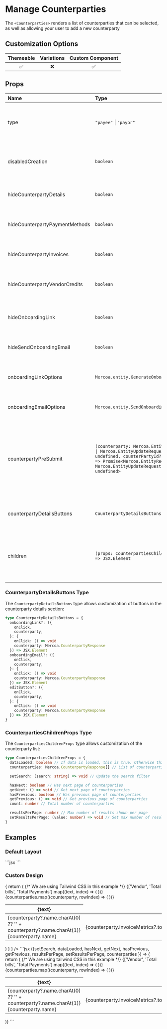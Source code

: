 
# Manage Counterparties

The `<Counterparties>` renders a list of counterparties that can be selected, as well as allowing your user to add a new counterparty

## Customization Options

| Themeable | Variations | Custom Component |
| :-------: | :--------: | :--------------: |
|    ✅     |     ❌     |        ✅        |

## Props

| Name                           | Type                                                                                                                                                                                   | Required | Description                                                                                                                      |
| :----------------------------- | :------------------------------------------------------------------------------------------------------------------------------------------------------------------------------------- | :------- | :------------------------------------------------------------------------------------------------------------------------------- |
| type                           | `"payee"` \| `"payor"`                                                                                                                                                                 | ✅       | Use `Payee` to view as a payee (AP), and `Payor` to view as a payor (AR)                                                         |
| disabledCreation               | `boolean`                                                                                                                                                                              |          | Disable the ability to create a counterparty from the search                                                                     |
| hideCounterpartyDetails        | `boolean`                                                                                                                                                                              |          | Hide the counterparty details section                                                                                            |
| hideCounterpartyPaymentMethods | `boolean`                                                                                                                                                                              |          | Hide the counterparty payment methods section                                                                                    |
| hideCounterpartyInvoices       | `boolean`                                                                                                                                                                              |          | Hide the counterparty invoices section                                                                                           |
| hideCounterpartyVendorCredits  | `boolean`                                                                                                                                                                              |          | Hide the counterparty vendor credits section                                                                                     |
| hideOnboardingLink             | `boolean`                                                                                                                                                                              |          | Hide the onboarding link generation option                                                                                       |
| hideSendOnboardingEmail        | `boolean`                                                                                                                                                                              |          | Hide the send onboarding email option                                                                                            |
| onboardingLinkOptions          | `Mercoa.entity.GenerateOnboardingLink`                                                                                                                                                 |          | Options for generating the onboarding link                                                                                       |
| onboardingEmailOptions         | `Mercoa.entity.SendOnboardingLink`                                                                                                                                                     |          | Options for sending the onboarding email                                                                                         |
| counterpartyPreSubmit          | `(counterparty: Mercoa.EntityRequest \| Mercoa.EntityUpdateRequest \| undefined, counterPartyId?: string) => Promise<Mercoa.EntityRequest \| Mercoa.EntityUpdateRequest \| undefined>` |          | Function to call before an entity is submitted to Mercoa. Useful for adding custom fields to the entity or preventing submission |
| counterpartyDetailsButtons     | `CounterpartyDetailsButtons`                                                                                                                                                           |          | Custom buttons for counterparty details section                                                                                  |
| children                       | `(props: CounterpartiesChildrenProps) => JSX.Element`                                                                                                                                  |          | Fully customize the UI with the help of these hooks and helper functions. See [example](#custom-design)                          |

### CounterpartyDetailsButtons Type

The `CounterpartyDetailsButtons` type allows customization of buttons in the counterparty details section:

```typescript
type CounterpartyDetailsButtons = {
  onboardingLink?: ({
    onClick,
    counterparty,
  }: {
    onClick: () => void
    counterparty: Mercoa.CounterpartyResponse
  }) => JSX.Element
  onboardingEmail?: ({
    onClick,
    counterparty,
  }: {
    onClick: () => void
    counterparty: Mercoa.CounterpartyResponse
  }) => JSX.Element
  editButton?: ({
    onClick,
    counterparty,
  }: {
    onClick: () => void
    counterparty: Mercoa.CounterpartyResponse
  }) => JSX.Element
}
```

### CounterpartiesChildrenProps Type

The `CounterpartiesChildrenProps` type allows customization of the counterparty list:

```typescript
type CounterpartiesChildrenProps = {
  dataLoaded: boolean // If data is loaded, this is true. Otherwise this is false.
  counterparties: Mercoa.CounterpartyResponse[] // List of counterparties. Will be an empty list if dataLoaded is false.

  setSearch: (search: string) => void // Update the search filter

  hasNext: boolean // Has next page of counterparties
  getNext: () => void // Get next page of counterparties
  hasPrevious: boolean // Has previous page of counterparties
  getPrevious: () => void // Get previous page of counterparties
  count: number // Total number of counterparties

  resultsPerPage: number // Max number of results shown per page
  setResultsPerPage: (value: number) => void // Set max number of results shown per page (1-100)
}
```

## Examples

### Default Layout

<ComponentContainer>
  <Counterparties type="payee" />
  ```jsx
  <Counterparties type="payee" />
  ```
</ComponentContainer>

### Custom Design

<ComponentContainer>
<Counterparties 
type="payee"
children={({
      setSearch,
      dataLoaded,
      hasNext,
      getNext,
      hasPrevious,
      getPrevious,
      resultsPerPage,
      setResultsPerPage,
      counterparties,
    }) => {
      return (
        <table className="mercoa-min-w-full mercoa-leading-normal">
          {/* We are using Tailwind CSS in this example */}
          <thead>
            <tr>
              {['Vendor', 'Total bills', 'Total Payments'].map((text, index) => (
                <th
                  key={index}
                  className="mercoa-px-5 mercoa-py-3 mercoa-border-b-2 mercoa-text-left mercoa-text-xs mercoa-font-semibold mercoa-text-gray-600 mercoa-uppercase tracking-wider"
                >
                  {text}
                </th>
              ))}
            </tr>
          </thead>
          <tbody>
            {counterparties.map((counterparty, rowIndex) => (
              <tr key={rowIndex} className="mercoa-cursor-pointer hover:mercoa-bg-gray-100 mercoa-bg-white">
                <td className="mercoa-px-5 mercoa-py-5 mercoa-border-b mercoa-border-gray-200 mercoa-text-sm">
                  <span className="mercoa-inline-flex mercoa-h-7 mercoa-w-7 mercoa-items-center mercoa-justify-center mercoa-rounded-full mercoa-bg-[#F6F3EE] mercoa-mr-2">
                    <span className="mercoa-text-xs mercoa-font-medium mercoa-leading-none mercoa-text-gray-800">
                      {counterparty?.name.charAt(0) ?? '' + counterparty?.name.charAt(1)}
                    </span>
                  </span>
                  {counterparty.name}
                </td>
                <td className="mercoa-px-5 mercoa-py-5 mercoa-border-b mercoa-border-gray-200 mercoa-text-sm">
                  {counterparty.invoiceMetrics?.totalCount}
                </td>
                <td className="mercoa-px-5 mercoa-py-5 mercoa-border-b mercoa-border-gray-200 mercoa-text-sm">
                  $ {counterparty.invoiceMetrics?.totalAmount}
                </td>
              </tr>
            ))}
          </tbody>
        </table>
      )
    }
    }
  />
  ```jsx
<Counterparties type="payee">
({setSearch, dataLoaded, hasNext, getNext, hasPrevious, getPrevious, resultsPerPage, setResultsPerPage, counterparties }) => {
  return (
    <table className="min-w-full leading-normal">
      {/* We are using tailwind CSS in this example */}
      <thead>
        <tr>
          {['Vendor', 'Total bills', 'Total Payments'].map((text, index) => (
            <th
              key={index}
              className="px-5 py-3 border-b-2 text-left text-xs font-semibold text-gray-600 uppercase tracking-wider"
            >
              {text}
            </th>
          ))}
        </tr>
      </thead>
      <tbody>
        {counterparties.map((counterparty, rowIndex) => (
          <tr key={rowIndex} className="cursor-pointer hover:bg-gray-100 bg-white">
            <td className="px-5 py-5 border-b border-gray-200 text-sm">
              <span className="inline-flex h-7 w-7 items-center justify-center rounded-full bg-[#F6F3EE] mr-2">
                <span className="text-xs font-medium leading-none text-gray-800">
                  {counterparty?.name.charAt(0) ?? '' + counterparty?.name.charAt(1)}
                </span>
              </span>
              {counterparty.name}
            </td>
            <td className="px-5 py-5 border-b border-gray-200 text-sm">
              {counterparty.invoiceMetrics?.totalCount}
            </td>
            <td className="px-5 py-5 border-b border-gray-200 text-sm">
              $ {counterparty.invoiceMetrics?.totalAmount}
            </td>
          </tr>
        ))}
      </tbody>
    </table>
  )}
  </PayablesTable>
  ```
  </ComponentContainer>
